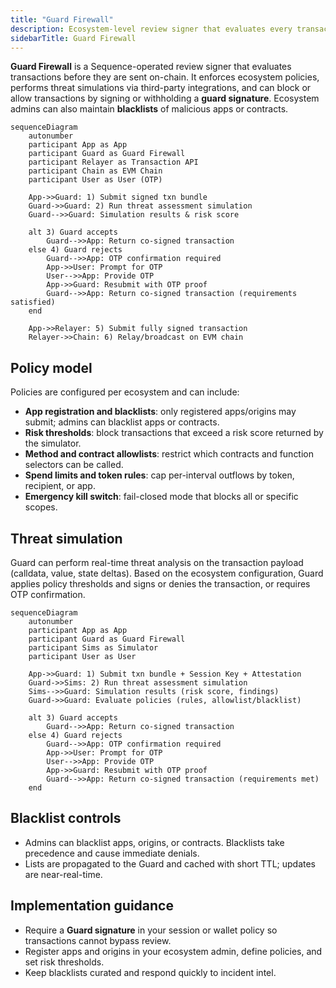 ```yaml
---
title: "Guard Firewall"
description: Ecosystem-level review signer that evaluates every transaction against policies, simulations, and blacklists before allowing execution.
sidebarTitle: Guard Firewall
---
```


**Guard Firewall** is a Sequence-operated review signer that evaluates transactions before they are sent on-chain. It enforces ecosystem policies, performs threat simulations via third-party integrations, and can block or allow transactions by signing or withholding a **guard signature**. Ecosystem admins can also maintain **blacklists** of malicious apps or contracts.

```mermaid
sequenceDiagram
    autonumber
    participant App as App
    participant Guard as Guard Firewall
    participant Relayer as Transaction API
    participant Chain as EVM Chain
    participant User as User (OTP)

    App->>Guard: 1) Submit signed txn bundle
    Guard->>Guard: 2) Run threat assessment simulation
    Guard-->>Guard: Simulation results & risk score

    alt 3) Guard accepts
        Guard-->>App: Return co-signed transaction
    else 4) Guard rejects
        Guard-->>App: OTP confirmation required
        App->>User: Prompt for OTP
        User-->>App: Provide OTP
        App->>Guard: Resubmit with OTP proof
        Guard-->>App: Return co-signed transaction (requirements satisfied)
    end

    App->>Relayer: 5) Submit fully signed transaction
    Relayer->>Chain: 6) Relay/broadcast on EVM chain
```

## Policy model

Policies are configured per ecosystem and can include:

- **App registration and blacklists**: only registered apps/origins may submit; admins can blacklist apps or contracts.
- **Risk thresholds**: block transactions that exceed a risk score returned by the simulator.
- **Method and contract allowlists**: restrict which contracts and function selectors can be called.
- **Spend limits and token rules**: cap per-interval outflows by token, recipient, or app.
- **Emergency kill switch**: fail-closed mode that blocks all or specific scopes.

## Threat simulation

Guard can perform real-time threat analysis on the transaction payload (calldata, value, state deltas). Based on the ecosystem configuration, Guard applies policy thresholds and signs or denies the transaction, or requires OTP confirmation.

```mermaid
sequenceDiagram
    autonumber
    participant App as App
    participant Guard as Guard Firewall
    participant Sims as Simulator
    participant User as User

    App->>Guard: 1) Submit txn bundle + Session Key + Attestation
    Guard->>Sims: 2) Run threat assessment simulation
    Sims-->>Guard: Simulation results (risk score, findings)
    Guard->>Guard: Evaluate policies (rules, allowlist/blacklist)

    alt 3) Guard accepts
        Guard-->>App: Return co-signed transaction
    else 4) Guard rejects
        Guard-->>App: OTP confirmation required
        App->>User: Prompt for OTP
        User-->>App: Provide OTP
        App->>Guard: Resubmit with OTP proof
        Guard-->>App: Return co-signed transaction (requirements met)
    end
```

## Blacklist controls

- Admins can blacklist apps, origins, or contracts. Blacklists take precedence and cause immediate denials.
- Lists are propagated to the Guard and cached with short TTL; updates are near-real-time.

## Implementation guidance

- Require a **Guard signature** in your session or wallet policy so transactions cannot bypass review.
- Register apps and origins in your ecosystem admin, define policies, and set risk thresholds.
- Keep blacklists curated and respond quickly to incident intel.
